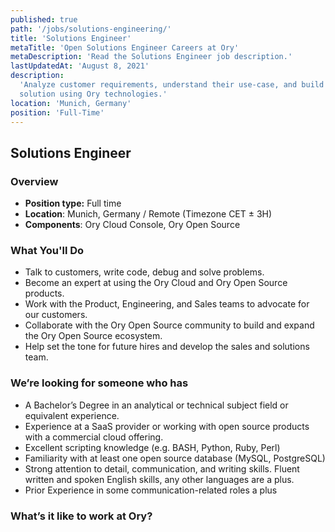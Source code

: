 ```yaml
---
published: true
path: '/jobs/solutions-engineering/'
title: 'Solutions Engineer'
metaTitle: 'Open Solutions Engineer Careers at Ory'
metaDescription: 'Read the Solutions Engineer job description.'
lastUpdatedAt: 'August 8, 2021'
description:
  'Analyze customer requirements, understand their use-case, and build a
  solution using Ory technologies.'
location: 'Munich, Germany'
position: 'Full-Time'
---
```



## Solutions Engineer

<About />
<Sales />

### Overview

- **Position type:** Full time
- **Location**: Munich, Germany / Remote (Timezone CET ± 3H)
- **Components**: Ory Cloud Console, Ory Open Source

### What You'll Do

- Talk to customers, write code, debug and solve problems.
- Become an expert at using the Ory Cloud and Ory Open Source products.
- Work with the Product, Engineering, and Sales teams to advocate for our
  customers.
- Collaborate with the Ory Open Source community to build and expand the Ory
  Open Source ecosystem.
- Help set the tone for future hires and develop the sales and solutions team.

### We’re looking for someone who has

- A Bachelor’s Degree in an analytical or technical subject field or equivalent
  experience.
- Experience at a SaaS provider or working with open source products with a
  commercial cloud offering.
- Excellent scripting knowledge (e.g. BASH, Python, Ruby, Perl)
- Familiarity with at least one open source database (MySQL, PostgreSQL)
- Strong attention to detail, communication, and writing skills. Fluent written
  and spoken English skills, any other languages are a plus.
- Prior Experience in some communication-related roles a plus

### What’s it like to work at Ory?

<WorkAtOry />
